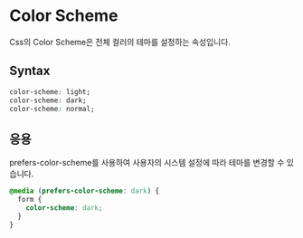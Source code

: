# Color Scheme

Css의 Color Scheme은 전체 컬러의 테마를 설정하는 속성입니다.

## Syntax

```css
color-scheme: light;
color-scheme: dark;
color-scheme: normal;
```

## 응용

prefers-color-scheme를 사용하여 사용자의 시스템 설정에 따라 테마를 변경할 수 있습니다.

```css
@media (prefers-color-scheme: dark) {
  form {
    color-scheme: dark;
  }
}
```
